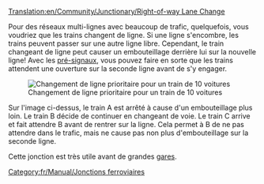 [[Translation:en/Community/Junctionary/Right-of-way Lane Change]]

{{fr/Community/Junctionary/Menu de Croisements}}

Pour des réseaux multi-lignes avec beaucoup de trafic, quelquefois, vous voudriez que les trains changent de ligne. Si une ligne s'encombre, les trains peuvent passer sur une autre ligne libre. Cependant, le train changeant de ligne peut causer un embouteillage derrière lui sur la nouvelle ligne! Avec les [[fr/Manual/Signaux#signaux-dependants|pré-signaux]], vous pouvez faire en sorte que les trains attendent une ouverture sur la seconde ligne avant de s'y engager.

[[File:en/Community/Junctionary/Right-of-way lane change.png|none|frame|Changement de ligne prioritaire pour un train de 10 voitures]]

Sur l'image ci-dessus, le train A est arrêté à cause d'un embouteillage plus loin. Le train B décide de continuer en changeant de voie. Le train C arrive et fait attendre B avant de rentrer sur la ligne. Cela permet à B de ne pas attendre dans le trafic, mais ne cause pas non plus d'embouteillage sur la seconde ligne.

Cette jonction est très utile avant de grandes [[fr/Manual/Gares ferroviaires|gares]].

[[Category:fr/Manual/Jonctions ferroviaires]]